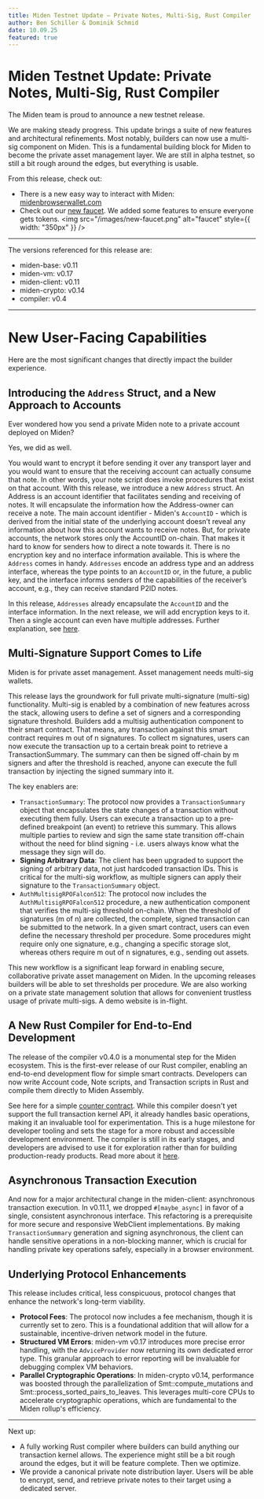 ```yaml
---
title: Miden Testnet Update – Private Notes, Multi-Sig, Rust Compiler
author: Ben Schiller & Dominik Schmid
date: 10.09.25
featured: true
---
```


# Miden Testnet Update: Private Notes, Multi-Sig, Rust Compiler

The Miden team is proud to announce a new testnet release. 

We are making steady progress. This update brings a suite of new features and architectural refinements. Most notably, builders can now use a multi-sig component on Miden. This is a fundamental building block for Miden to become the private asset management layer. 
We are still in alpha testnet, so still a bit rough around the edges, but everything is usable.

From this release, check out:

- There is a new easy way to interact with Miden: [midenbrowserwallet.com](https://midenbrowserwallet.com/)
- Check out our [new faucet](https://faucet.testnet.miden.io/). We added some features to ensure everyone gets tokens.
    <img src="/images/new-faucet.png" alt="faucet" style={{ width: "350px" }} />
---

The versions referenced for this release are:
- miden-base: v0.11
- miden-vm: v0.17
- miden-client: v0.11
- miden-crypto: v0.14
- compiler: v0.4

---
# New User-Facing Capabilities

Here are the most significant changes that directly impact the builder experience.

## Introducing the `Address` Struct, and a New Approach to Accounts
Ever wondered how you send a private Miden note to a private account deployed on Miden? 

Yes, we did as well. 

You would want to encrypt it before sending it over any transport layer and you would want to ensure that the receiving account can actually consume that note. In other words, your note script does invoke procedures that exist on that account. 
With this release, we introduce a new `Address` struct. An Address is an account identifier that facilitates sending and receiving of notes. It will encapsulate the information how the Address-owner can receive a note.
The main account identifier - Miden's `AccountID` - which is derived from the initial state of the underlying account doesn’t reveal any information about how this account wants to receive notes. But, for private accounts, the network stores only the AccountID on-chain. That makes it hard to know for senders how to direct a note towards it. There is no encryption key and no interface information available. 
This is where the `Address` comes in handy. `Addresses` encode an address type and an address interface, whereas the type points to an `AccountID` or, in the future, a public key, and the interface informs senders of the capabilities of the receiver’s account, e.g., they can receive standard P2ID notes. 

In this release, `Addresses` already encapsulate the `AccountID` and the interface information. In the next release, we will add encryption keys to it. Then a single account can even have multiple addresses. Further explanation, see [here](https://0xmiden.github.io/miden-docs/imported/miden-base/src/account/address.html).

## Multi-Signature Support Comes to Life

Miden is for private asset management. Asset management needs multi-sig wallets. 

This release lays the groundwork for full private multi-signature (multi-sig) functionality. Multi-sig is enabled by a combination of new features across the stack, allowing users to define a set of signers and a corresponding signature threshold. 
Builders add a multisig authentication component to their smart contract. That means, any transaction against this smart contract requires m out of n signatures. To collect m signatures, users can now execute the transaction up to a certain break point to retrieve a TransactionSummary. The summary can then be signed off-chain by m signers and after the threshold is reached, anyone can execute the full transaction by injecting the signed summary into it.

The key enablers are:

- `TransactionSummary`: The protocol now provides a `TransactionSummary` object that encapsulates the state changes of a transaction without executing them fully. Users can execute a transaction up to a pre-defined breakpoint (an event) to retrieve this summary. This allows multiple parties to review and sign the same state transition off-chain without the need for blind signing - i.e. users always know what the message they sign will do.
- **Signing Arbitrary Data**: The client has been upgraded to support the signing of arbitrary data, not just hardcoded transaction IDs. This is critical for the multi-sig workflow, as multiple signers can apply their signature to the `TransactionSummary` object.
- `AuthMultisigRPOFalcon512`: The protocol now includes the `AuthMultisigRPOFalcon512` procedure, a new authentication component that verifies the multi-sig threshold on-chain. When the threshold of signatures (m of n) are collected, the complete, signed transaction can be submitted to the network. In a given smart contract, users can even define the necessary threshold per procedure. Some procedures might require only one signature, e.g., changing a specific storage slot, whereas others require m out of n signatures, e.g., sending out assets.

This new workflow is a significant leap forward in enabling secure, collaborative private asset management on Miden. In the upcoming releases builders will be able to set thresholds per procedure. We are also working on a private state management solution that allows for convenient trustless usage of private multi-sigs. A demo website is in-flight. 

## A New Rust Compiler for End-to-End Development

The release of the compiler v0.4.0 is a monumental step for the Miden ecosystem. This is the first-ever release of our Rust compiler, enabling an end-to-end development flow for simple smart contracts. Developers can now write Account code, Note scripts, and Transaction scripts in Rust and compile them directly to Miden Assembly. 

See here for a simple [counter contract](https://github.com/partylikeits1983/miden-rust-demo).
While this compiler doesn't yet support the full transaction kernel API, it already handles basic operations, making it an invaluable tool for experimentation. This is a huge milestone for developer tooling and sets the stage for a more robust and accessible development environment. The compiler is still in its early stages, and developers are advised to use it for exploration rather than for building production-ready products.
Read more about it [here](https://miden.xyz/resource/blog/compiler-release-04).

## Asynchronous Transaction Execution

And now for a major architectural change in the miden-client:  asynchronous transaction execution. In v0.11.1, we dropped `#[maybe_async]` in favor of a single, consistent asynchronous interface. This refactoring is a prerequisite for more secure and responsive WebClient implementations. 
By making `TransactionSummary` generation and signing asynchronous, the client can handle sensitive operations in a non-blocking manner, which is crucial for handling private key operations safely, especially in a browser environment.

## Underlying Protocol Enhancements

This release includes critical, less conspicuous, protocol changes that enhance the network's long-term viability.

- **Protocol Fees**: The protocol now includes a fee mechanism, though it is currently set to zero. This is a foundational addition that will allow for a sustainable, incentive-driven network model in the future.
- **Structured VM Errors**: miden-vm v0.17 introduces more precise error handling, with the `AdviceProvider` now returning its own dedicated error type. This granular approach to error reporting will be invaluable for debugging complex VM behaviors.
- **Parallel Cryptographic Operations**: In miden-crypto v0.14, performance was boosted through the parallelization of Smt::compute_mutations and Smt::process_sorted_pairs_to_leaves. This leverages multi-core CPUs to accelerate cryptographic operations, which are fundamental to the Miden rollup's efficiency.
---

Next up:
- A fully working Rust compiler where builders can build anything our transaction kernel allows. The experience might still be a bit rough around the edges, but it will be feature complete. Then we optimize.
- We provide a canonical private note distribution layer. Users will be able to encrypt, send, and retrieve private notes to their target using a dedicated server.
